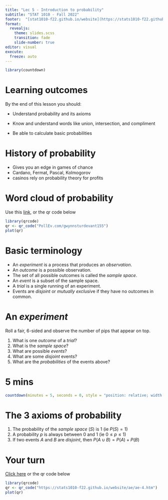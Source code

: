 ```yaml
---
title: "Lec 5 - Introduction to probability"
subtitle: "STAT 1010 - Fall 2022"
footer:  "[stat1010-f22.github.io/website](https://stats1010-f22.github.io/website/)"
format: 
  revealjs: 
    theme: slides.scss
    transition: fade
    slide-number: true
editor: visual
execute:
  freeze: auto
---
```


```r
library(countdown)
```

# Learning outcomes

By the end of this lesson you should:

-   Understand probability and its axioms

-   Know and understand words like union, intersection, and compliment

-   Be able to calculate basic probabilities

# History of probability

-   Gives you an edge in games of chance
-   Cardano, Fermat, Pascal, Kolmogorov
-   casinos rely on probability theory for profits

# Word cloud of probability

Use this [link](PollEv.com/gwynnsturdevant155), or the qr code below

```r
library(qrcode)
qr <- qr_code("PollEv.com/gwynnsturdevant155")
plot(qr)
```

# Basic terminology

-   An *experiment* is a process that produces an *observation*.
-   An *outcome* is a possible observation.
-   The set of all possible outcomes is called the *sample space*.
-   An *event* is a subset of the sample space.
-   A *trial* is a single running of an experiment.
-   Events are *disjoint* or *mutually exclusiv*e if they have no outcomes in common.

# An *experiment*

Roll a fair, 6-sided and observe the number of pips that appear on top.

1.  What is one *outcome* of a *trial*?
2.  What is the *sample space*?
3.  What are possible *events*?
4.  What are some *disjoint* events?
5.  What are the *probabilities* of the events above?

# 5 mins

```r
countdown(minutes = 5, seconds = 0, style = "position: relative; width: min-content;")
```

# The 3 axioms of probability

1.  The probability of the *sample space* ($S$) is 1 (ie $P(S) = 1$)
2.  A probability $p$ is always between $0$ and $1$ (ie $0 \leq p \leq 1$)
3.  If two events $A$ and $B$ are *disjoint*, then $P(A \cup B) = P(A) + P(B)$

#  {background-image="lect_05-images/one_event.png" background-size="contain"}

#  {background-image="lect_05-images/B_subset_A.png" background-size="contain"}

#  {background-image="lect_05-images/disjoint_3.png" background-size="contain"}

#  {background-image="lect_05-images/A-intersect-B.png" background-size="contain"}

#  {background-image="lect_05-images/B_subset_A.png" background-size="contain"}

#  {background-image="lect_05-images/disjoint_3.png" background-size="contain"}

#  {background-image="lect_05-images/A_union_B.png" background-size="contain"}

#  {background-image="lect_05-images/B_subset_A.png" background-size="contain"}

#  {background-image="lect_05-images/disjoint_3.png" background-size="contain"}

#  {background-image="lect_05-images/A-B.png" background-size="contain"}

#  {background-image="lect_05-images/disjoint_3.png" background-size="contain"}

#  {background-image="lect_05-images/union_3_events.png" background-size="contain"}

# Your turn

[Click here](https://stats1010-f22.github.io/website/ae/ae-4.html) or the qr code below

```r
library(qrcode)
qr <- qr_code("https://stats1010-f22.github.io/website/ae/ae-4.htm")
plot(qr)
```
